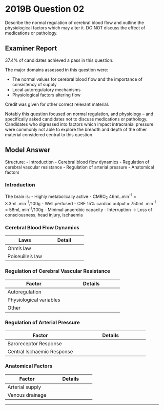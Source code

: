 # 2019B Question 02 

Describe the normal regulation of cerebral blood flow and outline the physiological factors which may alter it. DO NOT discuss the effect of medications or pathology.


## Examiner Report

37.4% of candidates achieved a pass in this question.


The major domains assessed in this question were:

* The normal values for cerebral blood flow and the importance of consistency of supply
* Local autoregulatory mechanisms
* Physiological factors altering flow


Credit was given for other correct relevant material.


Notably this question focused on normal regulation, and physiology – and specifically asked candidates not to discuss medications or pathology. Candidates who digressed into factors which impact intracranial pressure were commonly not able to explore the breadth and depth of the other material considered central to this question.

## Model Answer

Structure:
- Introduction
- Cerebral blood flow dynamics
- Regulation of cerebral vascular resistance
- Regulation of arterial pressure
- Anatomical factors

### Introduction

The brain is:
- Highly metabolically active
	- CMRO~2~ 46mL.min^-1^ = 3.3mL.min^-1^/100g
- Well perfused
	- CBF 15% cardiac output = 750mL.min^-1^ = 58mL.min^-1^/100g
- Minimal anaerobic capacity
	- Interruption → Loss of consciousness, head injury, ischaemia

### Cerebral Blood Flow Dynamics


|Laws|Detail|
| -- | -- |
|Ohm’s law|<p>Cerebral blood flow (CBF) = (MAP – ICP or CVP) / cerebral vascular resistance</p><p>- Starling resistor: Whichever of ICP or CVP is higher</p><p>Hence factors ↓ CBF:</p><p>- ↓ MAP</p><p>- ↑ ICP</p><p>- ↑ CVP</p><p>- ↑ CVR</p>|
|Poiseuille’s law|<p>$Resistance = {8 \times length \times viscosity \over \pi \times radius^4}$– assuming laminar flow</p><p>Hence factors ↑ resistance:</p><p>- ↓ Radius (note power of 4, most important)</p><p>- ↑ Length (not under control)</p><p>- ↑ Viscosity</p>|

### Regulation of Cerebral Vascular Resistance


|Factor|Details|
| -- | -- |
|Autoregulation|<p>Myogenic autoreg:</p><p>- Global CNS blood flow constant 58mL.min^-1^/100g</p><p>- ↑ Flow → ↑ Stretch → Reflex contraction → ↓ Radius → ↓ Flow</p><p>- Effective for perfusion pressure 50-150mmHg</p><p><img src="/resources/CPP-vs-CBF.svg"></p><p>Metabolic autoreg:</p><p>- Regional blood flow ∝ spinal cord metabolic rate (MR)</p><p>- ↓ MR → ↓ H+/K^+^/adenosine/lactate/pCO~2~ and ↑ PO~2~ → Local vasoconstriction → ↓ Radius → ↓ Flow</p>|
|Physiological variables|<p>- ↓ PaO~2~ ≤50mmHg → Vasodilate (non-linear)→ ↑ Radius → ↑ CBF (see graph below)</p><p>- ↑ PaCO~2~ → Vasodilate (linear 20-80mmHg) (see graph above)</p><p>- ↓ Temperature: ↓ metabolic rate → ↓ CBF via autoregulation (↓ 7% per 1°C)</p><p><img src="/resources/PaCO2-vsCBF.svg"></p><p><img src="/resources/temp-vs-CBF.svg"></p>|
|Other|<p>- Neural (insignificant)</p><p>&emsp;- SNS noradrenaline → Α~1~ adrenoceptor → ↓ Radius</p><p>&emsp;- PSNS ACh: Minimal innervation</p><p>- Hormonal: (insignificant)</p><p>&emsp;- Adrenaline at α~1~: ↓ radius</p><p>&emsp;- Adrenaline at β~2~: ↑ radius</p><p>- Rheologic: e.g. ↑ Hct → ↑ Viscosity → ↑ Vascular resistance</p>|

### Regulation of Arterial Pressure


|Factor|Details|
| -- | -- |
|Baroreceptor Response|<p>- Stretch-activated mechanoreceptors in walls of aortic arch and carotid sinuses</p><p>- ↓ MAP → ↓ Stretch → ↓ Activation → ↓ Inhibition of SNS → </p><p>&emsp;- Vasoconstriction → ↑ SVR</p><p>&emsp;- Venoconstriction → ↑ Preload</p><p>&emsp;- ↑ HR, ↑ contractility</p><p>→ ↑ MAP</p><p>- Important for maintaining CBF during posture change</p>|
|Central Ischaemic Response|<p>- ↓↓ CBF → Brainstem ischaemia → ↑↑ SNS activity</p><p>&emsp;- ↑ BP</p><p>&emsp;- ↓ HR (reflex)</p>|

### Anatomical Factors


|Factor|Details|
| -- | -- |
|Arterial supply|<p>Circle of Willis:</p><p>- Chicane-like arteries supply the circle of Willis</p><p>- Turbulent flow → ↑ Pressure drop → ↓ Effective arteriolar pressure</p><p>- Prevents massive rise in cerebral perfusion pressure during SNS activation</p>|
|Venous drainage|<p>*Dural venous sinuses:*</p><p>- No valves: Allows equilibration of venous pressure</p><p>- Elastic and distensible: Minimizes resistance to flow</p>|


--- 

